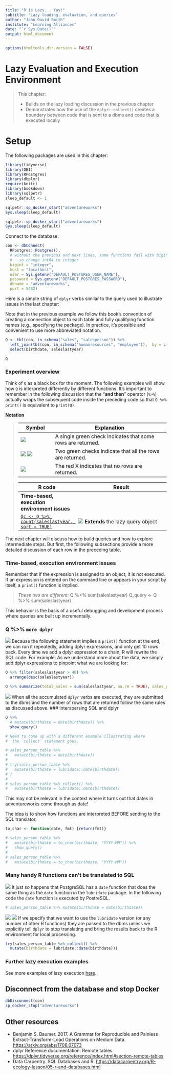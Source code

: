 ```yaml
---
title: "R is Lazy... Yay!"
subtitle: "Lazy loading, evaluation, and queries"
author: "John David Smith"
institute: "Learning Alliances"
date: "`r Sys.Date()`"
output: html_document
---
```


```r
options(htmltools.dir.version = FALSE)
```
# Lazy Evaluation and Execution Environment 

> This chapter:
> 
> * Builds on the lazy loading discussion in the previous chapter
> * Demonstrates how the use of the `dplyr::collect()` creates a boundary between code that is sent to a dbms and code that is executed locally

# Setup

The following packages are used in this chapter:
```r
library(tidyverse)
library(DBI)
library(RPostgres)
library(dbplyr)
require(knitr)
library(bookdown)
library(sqlpetr)
sleep_default <- 1

sqlpetr::sp_docker_start("adventureworks")
Sys.sleep(sleep_default)

```
```r
sqlpetr::sp_docker_start("adventureworks")
Sys.sleep(sleep_default)
```
Connect to the database:
```r
con <- dbConnect(
  RPostgres::Postgres(),
  # without the previous and next lines, some functions fail with bigint data 
  #   so change int64 to integer
  bigint = "integer",  
  host = "localhost",
  user = Sys.getenv("DEFAULT_POSTGRES_USER_NAME"),
  password = Sys.getenv("DEFAULT_POSTGRES_PASSWORD"),
  dbname = "adventureworks",
  port = 5432)
```

Here is a simple string of `dplyr` verbs similar to the query used to illustrate issues in the last chapter:

Note that in the previous example we follow this book's convention of creating a connection object to each table and fully qualifying function names (e.g., specifying the package).  In practice, it's possible and convenient to use more abbreviated notation.
```r
Q <- tbl(con, in_schema("sales", "salesperson")) %>%
  left_join(tbl(con, in_schema("humanresources", "employee")),  by = c("businessentityid" = "businessentityid")) %>%
  select(birthdate, saleslastyear)

Q
```

### Experiment overview
Think of `Q` as a black box for the moment.  The following examples will show how `Q` is interpreted differently by different functions. It's important to remember in the following discussion that the "**and then**" operator (`%>%`) actually wraps the subsequent code inside the preceding code so that `Q %>% print()` is equivalent to `print(Q)`.

**Notation**

> |Symbol|Explanation
> |----|-------------
> | ![](images/green-check.png)| A single green check indicates that some rows are returned. <br>
> | ![](images/green-check.png) ![](images/green-check.png)| Two green checks indicate that all the rows are returned.
> | ![](images/red-x.png) |The red X indicates that no rows are returned.
>


> R code | Result 
> -------| --------------
> **Time-based, execution environment issues** | 
> [`Qc <- Q %>% count(saleslastyear, sort = TRUE)`](#lazy_q_build) | ![](images/red-x.png) **Extends** the lazy query object
> 
> 

The next chapter will discuss how to build queries and how to explore intermediate steps. But first, the following subsections provide a more detailed discussion of each row in the preceding table.

### Time-based, execution environment issues

Remember that if the expression is assigned to an object, it is not executed.  If an expression is entered on the command line or appears in your script by itself, a `print()` function is implied. 

> *These two are different:*
> Q %>% sum(saleslastyear) 
> Q_query <- Q %>% sum(saleslastyear) 
>

This behavior is the basis of a useful debugging and development process where queries are built up incrementally.

### Q %>% `more dplyr` {#lazy_q_build}

![](images/green-check.png) Because the following statement implies a `print()` function at the end, we can run it repeatedly, adding dplyr expressions, and only get 10 rows back.  Every time we add a dplyr expression to a chain, R will rewrite the SQL code.  For example:
As we understand more about the data, we simply add dplyr expressions to pinpoint what we are looking for:
```r
Q %>% filter(saleslastyear > 40) %>% 
  arrange(desc(saleslastyear))
```

```r
Q %>% summarize(total_sales = sum(saleslastyear, na.rm = TRUE), sales_persons_count = n()) 
```

![](images/green-check.png) When all the accumulated `dplyr` verbs are executed, they are submitted to the dbms and the number of rows that are returned follow the same rules as discussed above.
### Interspersing SQL and dplyr

```r
Q %>% 
  # mutate(birthdate = date(birthdate)) %>% 
  show_query()

# Need to come up with a different example illustrating where
#  the `collect` statement goes.

# sales_person_table %>% 
#   mutate(birthdate = date(birthdate))
# 
# try(sales_person_table %>% 
#   mutate(birthdate = lubridate::date(birthdate))
# )
# 
# sales_person_table %>% collect() %>% 
#   mutate(birthdate = lubridate::date(birthdate)) 

```

This may not be relevant in the context where it turns out that dates in adventureworks come through as date!

The idea is to show how functions are interpreted BEFORE sending to the SQL translator.

```r
to_char <- function(date, fmt) {return(fmt)}

# sales_person_table %>% 
#   mutate(birthdate = to_char(birthdate, "YYYY-MM")) %>% 
#   show_query()
# 
# sales_person_table %>% 
#   mutate(birthdate = to_char(birthdate, "YYYY-MM")) 
```


### Many handy R functions can't be translated to SQL

![](images/green-check.png) It just so happens that PostgreSQL has a `date` function that does the same thing as the `date` function in the `lubridate` package.  In the following code the `date` function is executed by PostreSQL.
```r
# sales_person_table %>% mutate(birthdate = date(birthdate))
```
![](images/green-check.png) ![](images/green-check.png) If we specify that we want to use the `lubridate` version (or any number of other R functions) they are passed to the dbms unless we explicitly tell `dplyr` to stop translating and bring the results back to the R environment for local processing.
```r
try(sales_person_table %>% collect() %>% 
  mutate(birthdate = lubridate::date(birthdate)))
```

### Further lazy execution examples

See more examples of lazy execution [here](https://datacarpentry.org/R-ecology-lesson/05-r-and-databases.html).

## Disconnect from the database and stop Docker

```r
dbDisconnect(con)
sp_docker_stop("adventureworks")
```

## Other resources

* Benjamin S. Baumer. 2017. A Grammar for Reproducible and Painless Extract-Transform-Load Operations on Medium Data. [https://arxiv.org/abs/1708.07073](https://arxiv.org/abs/1708.07073) 
* dplyr Reference documentation: Remote tables. [https://dplyr.tidyverse.org/reference/index.html#section-remote-tables](https://dplyr.tidyverse.org/reference/index.html#section-remote-tables)
* Data Carpentry. SQL Databases and R. [https://datacarpentry.org/R-ecology-lesson/05-r-and-databases.html](https://datacarpentry.org/R-ecology-lesson/05-r-and-databases.html)
